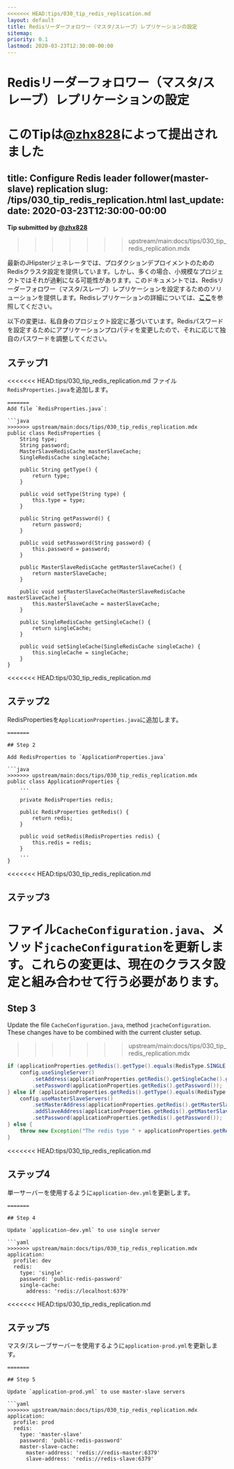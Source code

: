 ```yaml
---
<<<<<<< HEAD:tips/030_tip_redis_replication.md
layout: default
title: Redisリーダーフォロワー（マスタ/スレーブ）レプリケーションの設定
sitemap:
priority: 0.1
lastmod: 2020-03-23T12:30:00-00:00
---
```


# Redisリーダーフォロワー（マスタ/スレーブ）レプリケーションの設定

**このTipは[@zhx828](https://github.com/zhx828)によって提出されました**
=======
title: Configure Redis leader follower(master-slave) replication
slug: /tips/030_tip_redis_replication.html
last_update:
  date: 2020-03-23T12:30:00-00:00
---

**Tip submitted by [@zhx828](https://github.com/zhx828)**
>>>>>>> upstream/main:docs/tips/030_tip_redis_replication.mdx

最新のJHipsterジェネレータでは、プロダクションデプロイメントのためのRedisクラスタ設定を提供しています。しかし、多くの場合、小規模なプロジェクトではそれが過剰になる可能性があります。このドキュメントでは、Redisリーダーフォロワー（マスタ/スレーブ）レプリケーションを設定するためのソリューションを提供します。Redisレプリケーションの詳細については、[**ここ**](https://redis.io/topics/replication)を参照してください。

以下の変更は、私自身のプロジェクト設定に基づいています。Redisパスワードを設定するためにアプリケーションプロパティを変更したので、それに応じて独自のパスワードを調整してください。


## ステップ1

<<<<<<< HEAD:tips/030_tip_redis_replication.md
ファイル`RedisProperties.java`を追加します。
```
=======
Add file `RedisProperties.java`:

```java
>>>>>>> upstream/main:docs/tips/030_tip_redis_replication.mdx
public class RedisProperties {
    String type;
    String password;
    MasterSlaveRedisCache masterSlaveCache;
    SingleRedisCache singleCache;

    public String getType() {
        return type;
    }

    public void setType(String type) {
        this.type = type;
    }

    public String getPassword() {
        return password;
    }

    public void setPassword(String password) {
        this.password = password;
    }

    public MasterSlaveRedisCache getMasterSlaveCache() {
        return masterSlaveCache;
    }

    public void setMasterSlaveCache(MasterSlaveRedisCache masterSlaveCache) {
        this.masterSlaveCache = masterSlaveCache;
    }

    public SingleRedisCache getSingleCache() {
        return singleCache;
    }

    public void setSingleCache(SingleRedisCache singleCache) {
        this.singleCache = singleCache;
    }
}
```

<<<<<<< HEAD:tips/030_tip_redis_replication.md
## ステップ2
RedisPropertiesを`ApplicationProperties.java`に追加します。
```
=======

## Step 2

Add RedisProperties to `ApplicationProperties.java`

```java
>>>>>>> upstream/main:docs/tips/030_tip_redis_replication.mdx
public class ApplicationProperties {
    ...

    private RedisProperties redis;
    
    public RedisProperties getRedis() {
        return redis;
    }

    public void setRedis(RedisProperties redis) {
        this.redis = redis;
    }
    ...
}
```

<<<<<<< HEAD:tips/030_tip_redis_replication.md
## ステップ3
ファイル`CacheConfiguration.java`、メソッド`jcacheConfiguration`を更新します。これらの変更は、現在のクラスタ設定と組み合わせて行う必要があります。
=======
## Step 3

Update the file `CacheConfiguration.java`, method `jcacheConfiguration`. These changes have to be combined with the current cluster setup.
>>>>>>> upstream/main:docs/tips/030_tip_redis_replication.mdx

```java
if (applicationProperties.getRedis().getType().equals(RedisType.SINGLE.getType())) {
    config.useSingleServer()
        .setAddress(applicationProperties.getRedis().getSingleCache().getAddress())
        .setPassword(applicationProperties.getRedis().getPassword());
} else if (applicationProperties.getRedis().getType().equals(RedisType.MASTER_SLAVE.getType())) {
    config.useMasterSlaveServers()
        .setMasterAddress(applicationProperties.getRedis().getMasterSlaveCache().getMasterAddress())
        .addSlaveAddress(applicationProperties.getRedis().getMasterSlaveCache().getSlaveAddress())
        .setPassword(applicationProperties.getRedis().getPassword());
} else {
    throw new Exception("The redis type " + applicationProperties.getRedis().getType() + " is not supported. Only single and master-slave are supported.");
}
```

<<<<<<< HEAD:tips/030_tip_redis_replication.md
## ステップ4
単一サーバーを使用するように`application-dev.yml`を更新します。
```
=======

## Step 4

Update `application-dev.yml` to use single server

```yaml
>>>>>>> upstream/main:docs/tips/030_tip_redis_replication.mdx
application:
  profile: dev
  redis:
    type: 'single'
    password: 'public-redis-password'
    single-cache:
      address: 'redis://localhost:6379'

```

<<<<<<< HEAD:tips/030_tip_redis_replication.md
## ステップ5
マスタ/スレーブサーバーを使用するように`application-prod.yml`を更新します。
```
=======

## Step 5

Update `application-prod.yml` to use master-slave servers

```yaml
>>>>>>> upstream/main:docs/tips/030_tip_redis_replication.mdx
application:
  profile: prod
  redis:
    type: 'master-slave'
    password: 'public-redis-password'
    master-slave-cache:
      master-address: 'redis://redis-master:6379'
      slave-address: 'redis://redis-slave:6379'

```
